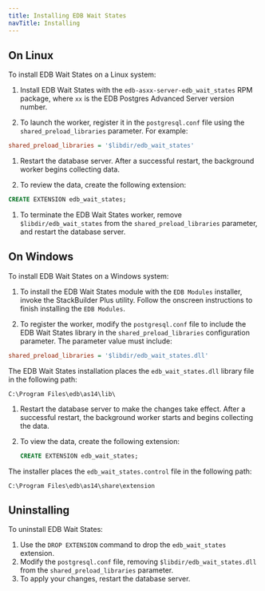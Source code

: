 ```yaml
---
title: Installing EDB Wait States
navTitle: Installing
---
```


## On Linux 

To install EDB Wait States on a Linux system:

1.  Install EDB Wait States with the `edb-asxx-server-edb_wait_states` RPM package, where `xx` is the EDB Postgres Advanced Server version number.

1. To launch the worker, register it in the `postgresql.conf` file using the `shared_preload_libraries` parameter. For example:

  ```ini
  shared_preload_libraries = '$libdir/edb_wait_states'
  ```

1.  Restart the database server. After a successful restart, the background worker begins collecting data.

1. To review the data, create the following extension:

  ```sql
  CREATE EXTENSION edb_wait_states;
  ```

1. To terminate the EDB Wait States worker, remove `$libdir/edb_wait_states` from the `shared_preload_libraries` parameter, and restart the database server.

## On Windows

To install EDB Wait States on a Windows system:

1.  To install the EDB Wait States module with the `EDB Modules` installer, invoke the StackBuilder Plus utility. Follow the onscreen instructions to finish installing the `EDB Modules`.

1. To register the worker, modify the `postgresql.conf` file to include the EDB Wait States library in the `shared_preload_libraries` configuration parameter. The parameter value must include:

  ```ini
  shared_preload_libraries = '$libdir/edb_wait_states.dll'
  ```

  The EDB Wait States installation places the `edb_wait_states.dll` library file in the following path:

  ```text
  C:\Program Files\edb\as14\lib\
  ```

1. Restart the database server to make the changes take effect. After a successful restart, the background worker starts and begins collecting the data.

1. To view the data, create the following extension:

   ```sql
   CREATE EXTENSION edb_wait_states;
   ```

The installer places the `edb_wait_states.control` file in the following path:

```text
C:\Program Files\edb\as14\share\extension
```

## Uninstalling

To uninstall EDB Wait States:

1.  Use the `DROP EXTENSION` command to drop the `edb_wait_states` extension. 
1.  Modify the `postgresql.conf` file, removing `$libdir/edb_wait_states.dll` from the `shared_preload_libraries` parameter. 
1.  To apply your changes, restart the database server.